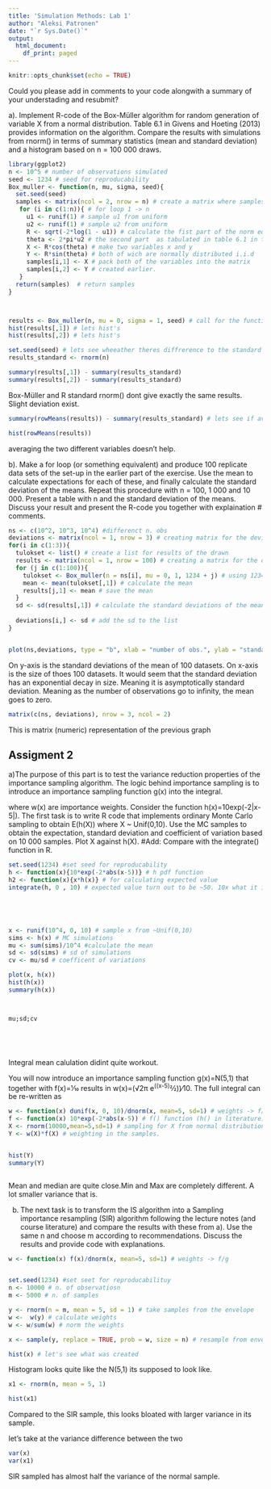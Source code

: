 ```yaml
---
title: 'Simulation Methods: Lab 1'
author: "Aleksi Patronen"
date: "`r Sys.Date()`"
output:
  html_document:
    df_print: paged
---
```


```r
knitr::opts_chunk$set(echo = TRUE)
```

Could you please add in comments to your code alongwith a summary of your understading and resubmit?

a). Implement R-code of the Box-Müller algorithm for random generation of variable X from a normal distribution. Table 6.1 in Givens and Hoeting (2013) provides information on the algorithm. Compare the results with simulations from rnorm() in terms of summary statistics (mean and standard deviation) and a histogram based on n = 100 000 draws.

```r
library(ggplot2)
n <- 10^5 # number of observations simulated
seed <- 1234 # seed for reproducability
Box_muller <- function(n, mu, sigma, seed){
  set.seed(seed)
  samples <- matrix(ncol = 2, nrow = n) # create a matrix where samples will be stored
   for (i in c(1:n)){ # for loop 1 -> n
     u1 <- runif(1) # sample u1 from uniform 
     u2 <- runif(1) # sample u2 from uniform 
     R <- sqrt(-2*log(1 - u1)) # calculate the fist part of the norm equation
     theta <- 2*pi*u2 # the second part  as tabulated in table 6.1 in the book
     X <- R*cos(theta) # make two variables x and y
     Y <- R*sin(theta) # both of wich are normally distributed i.i.d
     samples[i,1] <- X # pack both of the variables into the matrix     
     samples[i,2] <- Y # created earlier.
   }
  return(samples)  # return samples
}



results <- Box_muller(n, mu = 0, sigma = 1, seed) # call for the functions
hist(results[,1]) # lets hist's
hist(results[,2]) # lets hist's

set.seed(seed) # lets see wheeather theres diffrerence to the standard rnorm function in R
results_standard <- rnorm(n) 

summary(results[,1]) - summary(results_standard)
summary(results[,2]) - summary(results_standard)


```
Box-Müller and R standard rnorm() dont give exactly the same results. Slight deviation exist.
```r


summary(rowMeans(results)) - summary(results_standard) # lets see if averaging the two variabrles makes a difference

hist(rowMeans(results))
```

averaging the two different variables doesn't help.




b). Make a for loop (or something equivalent) and produce 100 replicate data sets of the set-up in the earlier part of the exercise. Use the mean to calculate expectations for each of these, and finally calculate the standard deviation of the means. Repeat this procedure with n = 100, 1 000 and 10 000. Present a table with n and the standard deviation of the means. Discuss your result and present the R-code you together with explaination # comments.

```r

ns <- c(10^2, 10^3, 10^4) #differenct n. obs
deviations <- matrix(ncol = 1, nrow = 3) # creating matrix for the deviations
for(i in c(1:3)){ 
  tulokset <- list() # create a list for results of the drawn
  results <- matrix(ncol = 1, nrow = 100) # creating a matrix for the different means
  for (j in c(1:100)){
    tulokset <- Box_muller(n = ns[i], mu = 0, 1, 1234 + j) # using 1234 + j as the seed so we dont end up with the same data again and again
    mean <- mean(tulokset[,1]) # calculate the mean
    results[j,1] <- mean # save the mean
  }
  sd <- sd(results[,1]) # calculate the standard deviations of the means
  
  deviations[i,] <- sd # add the sd to the list
}



```

```r
plot(ns,deviations, type = "b", xlab = "number of obs.", ylab = "standard deviations of mean from 100 datasets", col = "red")

```
On y-axis is the standard deviations of the mean of 100 datasets. On x-axis is the size of thoes 100 datasets.
It would seem that the standard deviation has an exponential decay in size. Meaning it is asymptotically standard deviation. Meaning as the number of observations go to infinity, the mean goes to zero.

```r
matrix(c(ns, deviations), nrow = 3, ncol = 2)


```
This is matrix (numeric) representation of the previous graph

## Assigment 2

a)The purpose of this part is to test the variance reduction properties of the importance sampling algorithm. The logic behind importance sampling is to introduce an importance sampling function g(x) into the integral.

where w(x) are importance weights. Consider the function h(x)=10exp⁡(-2|x-5|). The first task is to write R code that implements ordinary Monte Carlo sampling to obtain E(h(X)) where X ~ Unif(0,10). Use the MC samples to obtain the expectation, standard deviation and coefficient of variation based on 10 000 samples. Plot X against h(X).
#Add: Compare with the integrate() function in R.


```r

set.seed(1234) #set seed for reproducability
h <- function(x){10*exp(-2*abs(x-5))} # h pdf function
h2 <- function(x){x*h(x)} # for calculating expected value
integrate(h, 0 , 10) # expected value turn out to be ~50. 10x what it is supposed to be





x <- runif(10^4, 0, 10) # sample x from ~Unif(0,10)
sims <- h(x) # MC simulations
mu <- sum(sims)/10^4 #calculate the mean 
sd <- sd(sims) # sd of simulations
cv <- mu/sd # coefficent of variations 

plot(x, h(x))
hist(h(x))
summary(h(x))



mu;sd;cv






```
Integral mean calulation didint quite workout. 

You will now introduce an importance sampling function g(x)=N⁡(5,1) that together with f(x)=1⁄10 results in w(x)=(√2π e^((x-5)^2⁄2))⁄10. The full integral can be re-written as 


```r
w <- function(x) dunif(x, 0, 10)/dnorm(x, mean=5, sd=1) # weights -> f/g 
f <- function(x) 10*exp(-2*abs(x-5)) # f() function (h() in literature)
X <- rnorm(10000,mean=5,sd=1) # sampling for X from normal distribution that is: the envelope distr. g()
Y <- w(X)*f(X) # weighting in the samples.


hist(Y) 
summary(Y)



```
  
Mean and median are quite close.Min and Max are completely different. A lot smaller variance that is.






b) The next task is to transform the IS algorithm into a Sampling importance resampling (SIR) algorithm following the lecture notes (and course literature) and compare the results with these from a). Use the same n and choose m according to recommendations. Discuss the results and provide code with explanations.


```r
w <- function(x) f(x)/dnorm(x, mean=5, sd=1) # weights -> f/g 


set.seed(1234) #set seet for reproducabilituy
n <- 10000 # n. of observatiosn
m <- 5000 # n. of samples

y <- rnorm(n = m, mean = 5, sd = 1) # take samples from the envelope
w <-  w(y) # calculate weights
w <- w/sum(w) # norm the weights

x <- sample(y, replace = TRUE, prob = w, size = n) # resample from envelope with the weights as probabilities

hist(x) # let's see what was created

```

Histogram looks quite like the N(5,1) its supposed to look like. 




```r
x1 <- rnorm(n, mean = 5, 1)

hist(x1)
```




Compared to the SIR sample, this looks bloated with larger variance in its sample.

let's take at the variance difference between the two
```r
var(x)
var(x1)


```

SIR sampled has almost half the variance of the normal sample.





